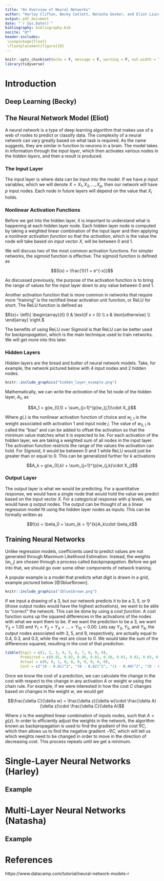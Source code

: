 ```yaml
---
title: "An Overview of Neural Networks"
author: "Harley Clifton, Becky Catlett, Natasha Gesker, and Eliot Liucci"
output: pdf_document
date: "`r Sys.Date()`"
bibliography: bibliography.bib
nocite: "@*"
header-includes:
 \usepackage{float}
 \floatplacement{figure}{H}
---
```


```r
knitr::opts_chunk$set(echo = F, message = F, warning = F, out.width = "50%", fig.align = "center")
library(tidyverse)
```

\tableofcontents
\newpage


# Introduction  

## Deep Learning (Becky)

## The Neural Network Model (Eliot)

A neural network is a type of deep learning algorithm that makes use of a web of nodes to predict or classify data. The complexity of a neural network can vary greatly based on what task is required. As the name suggests, they are similar in function to neurons in a brain. The model takes in information through the _input layer_, which then activates various nodes in the _hidden layers_, and then a result is produced.

### The Input Layer

The input layer is where data can be input into the model. If we have $p$ input variables, which we will denote $X = X_1, X_2, ..., X_p$, then our network will have $p$ input nodes. Each node in future layers will depend on the value that $X_i$ holds. 

### Nonlinear Activation Functions  

Before we get into the hidden layer, it is important to understand what is happening at each hidden layer node. Each hidden layer node is computed by taking a weighted linear combination of the input layer and then applying a _nonlinear activation function_ so that the _activation_, which is the value the node will take based on input vector $X$, will be between 0 and 1.

We will discuss two of the most common activation functions. For simpler networks, the _sigmoid_ function is effective. The sigmoid function is defined as  

$$S(x) = \frac{1}{1 + e^{-x}}$$

As discussed previously, the purpose of the activation function is to bring the range of values for the input layer down to any value between 0 and 1.  

Another activation function that is more common in networks that require more "training" is the rectified linear activation unit function, or ReLU for short. The ReLU function is defined as  

$R(x)=   \left\{
\begin{array}{ll}
      0 & \text{if x < 0} \\
      x & \text{otherwise} \\
\end{array} 
\right.$

The benefits of using ReLU over Sigmoid is that ReLU can be better used for _backpropagation_, which is the main technique used to train networks. We will get more into this later.

### Hidden Layers  

Hidden layers are the bread and butter of neural network models. Take, for example, the network pictured below with 4 input nodes and 2 hidden nodes.  

```r
knitr::include_graphics("hidden_layer_example.png")
```

Mathematically, we can write the _activation_ of the 1st node of the hidden layer, $A_1$, as  

$$A_1 = g(w_{0,1} + \sum_{j=1}^{p}w_{j,1}\cdot X_j)$$  

Where $g(.)$ is the nonlinear activation function of choice and $w_{j,1}$ is the weight associated with activation 1 and input node $j$. The value of $w_{0,1}$ is called the "bias" and can be added to offset the activation so that the minimum value matches what it is expected to be. For each activation of the hidden layer, we are taking a weighted sum of all nodes in the input layer. The activation function restricts the range of the values the activation can hold. For Sigmoid, it would be between 0 and 1 while ReLU would just be greater than or equal to 0. This can be generalized further for $k$ activations  

$$A_k = g(w_{0,k} + \sum_{j=1}^{p}w_{j,k}\cdot X_j)$$

### Output Layer

The output layer is what we would be predicting. For a quantitative response, we would have a single node that would hold the value we predict based on the input vector $X$. For a categorical response with $q$ levels, we would have $q$ output nodes. The output can be thought of as a linear regression model fit using the hidden layer nodes as inputs. This can be formally written as  

$$f(x) = \beta_0 + \sum_{k = 1}^{k}A_k\cdot \beta_k$$

## Training Neural Networks  

Unlike regression models, coefficients used to predict values are not generated through Maximum Likelihood Estimation. Instead, the weights ($w_{i,j}$) are chosen through a process called _backpropagation_. Before we get into that, we should go over some other components of network training.  

A popular example is a model that predicts what digit is drawn in a grid, example pictured below [@3blue1brown].  

```r
knitr::include_graphics("3blue1brown.png")
```

If we input a drawing of a 3, but our network predicts it to be a 3, 5, or 9 (those output nodes would have the highest activations), we want to be able to "correct" the network. This can be done by using a _cost function_. A cost function sums up the squared differences in the activations of the nodes with what we want them to be. If we want the prediction to be a 3, we want $Y_3 = 1.00$ and $Y_1 = Y_2 = Y_4 = ... = Y_{10} = 0.00$. Lets say $Y_3$, $Y_5$, and $Y_9$, the output nodes associated with 3, 5, and 9, respectively, are actually equal to 0.4, 0.3, and 0.3, while the rest are close to 0. We would take the sum of the differences squared, resulting in the cost of that prediction.   

```r
tibble(Digit = c(1, 2, 3, 4, 5, 6, 7, 8, 9, 0),
       Predicted = c(0.01, 0.02, 0.40, 0.01, 0.30, 0.01, 0.02, 0.03, 0.30, 0.01),
       Actual = c(0, 0, 1, 0, 0, 0, 0, 0, 0, 0),
       Cost = c("(0 - 0.01)^2", "(0 - 0.02)^2", "(1 - 0.40)^2", "(0 - 0.01)^2", "(0 - 0.30)^2", "(0 - 0.01)^2", "(0 - 0.02)^2", "(0 - 0.03)^2", "(0 - 0.30)^2", "(0 - 0.01)^2")) %>% knitr::kable()
```

Once we know the cost of a prediction, we can calculate the change in the cost with respect to the change in any activation $A$ or weight $w$ using the chain rule. For example, if we were interested in how the cost $C$ changes based on changes in the weight $w$, we would get    

$$\frac{\delta C}{\delta w} = \frac{\delta z}{\delta w}\cdot \frac{\delta A}{\delta z}\cdot \frac{\delta C}{\delta A}$$  

Where $z$ is the weighted linear combination of inputs nodes, such that $A = g(z)$. In order to efficiently adjust the weights in the network, the algorithm known as backpropagation is used to find the gradient of the cost $\nabla C$, which then allows us to find the negative gradient $-\nabla C$, which will tell us which weights need to be changed in order to move in the direction of decreasing cost. This process repeats until we get a minimum.

# Single-Layer Neural Networks (Harley)  

## Example  

# Multi-Layer Neural Networks (Natasha)

## Example  

\newpage

# References  

https://www.datacamp.com/tutorial/neural-network-models-r
